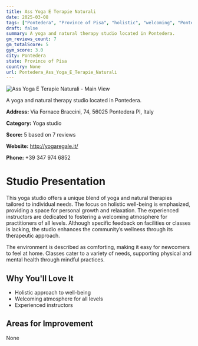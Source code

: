 ```yaml
---
title: Ass Yoga E Terapie Naturali
date: 2025-03-08
tags: ["Pontedera", "Province of Pisa", "holistic", "welcoming", "Pontedera"]  
draft: false
summary: A yoga and natural therapy studio located in Pontedera.
gm_reviews_count: 7
gm_totalScore: 5
gym_score: 3.0
city: Pontedera
state: Province of Pisa
country: None
url: Pontedera_Ass_Yoga_E_Terapie_Naturali
---
```


<div className="aspect-[16/9] relative my-8">
  <img 
    src="https://streetviewpixels-pa.googleapis.com/v1/thumbnail?panoid=3o86q4V5TB7MLhFKsI9bJg&cb_client=search.gws-prod.gps&w=408&h=240&yaw=102.26257&pitch=0&thumbfov=100"
    alt="Ass Yoga E Terapie Naturali - Main View"
    className="object-cover absolute inset-0 w-full h-full rounded-lg"
  />
</div>

A yoga and natural therapy studio located in Pontedera.

**Address:** Via Fornace Braccini, 74, 56025 Pontedera PI, Italy

**Category:** Yoga studio

**Score:** 5 based on 7 reviews

**Website:** http://yogaregale.it/

**Phone:** +39 347 974 6852

# Studio Presentation

This yoga studio offers a unique blend of yoga and natural therapies tailored to individual needs. The focus on holistic well-being is emphasized, providing a space for personal growth and relaxation. The experienced instructors are dedicated to fostering a welcoming atmosphere for practitioners of all levels. Although specific feedback on facilities or classes is lacking, the studio enhances the community’s wellness through its therapeutic approach.

The environment is described as comforting, making it easy for newcomers to feel at home. Classes cater to a variety of needs, supporting physical and mental health through mindful practices.

## Why You'll Love It

- Holistic approach to well-being
- Welcoming atmosphere for all levels
- Experienced instructors

## Areas for Improvement

None

<div className="grid grid-cols-1 xl:grid-cols-2 gap-4 my-8">

</div>